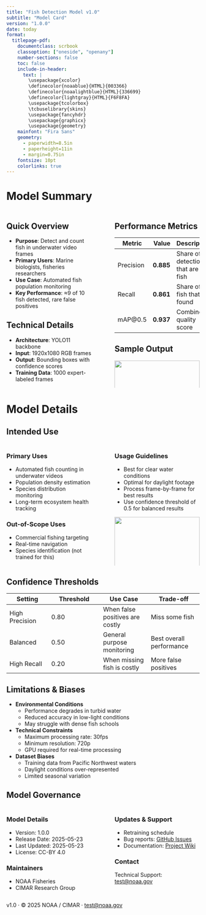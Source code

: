 ```yaml
---
title: "Fish Detection Model v1.0"
subtitle: "Model Card"
version: "1.0.0"
date: today
format: 
  titlepage-pdf:
    documentclass: scrbook
    classoption: ["oneside", "openany"]
    number-sections: false
    toc: false
    include-in-header: 
      text: |
        \usepackage{xcolor}
        \definecolor{noaablue}{HTML}{003366}
        \definecolor{noaalightblue}{HTML}{336699}
        \definecolor{lightgray}{HTML}{F6F8FA}
        \usepackage{tcolorbox}
        \tcbuselibrary{skins}
        \usepackage{fancyhdr}
        \usepackage{graphicx}
        \usepackage{geometry}
    mainfont: "Fira Sans"
    geometry:
      - paperwidth=8.5in
      - paperheight=11in
      - margin=0.75in
    fontsize: 10pt
    colorlinks: true
---
```


```{=tex}
\begin{tcolorbox}[
  enhanced,
  colback=lightgray,
  colframe=noaablue,
  arc=3mm,
  boxrule=0.5pt,
  left=5pt,
  right=5pt,
  top=5pt,
  bottom=5pt
]
```
# Model Summary {.unnumbered}

:::: {.columns}

::: {.column width="48%"}
## Quick Overview

* **Purpose**: Detect and count fish in underwater video frames
* **Primary Users**: Marine biologists, fisheries researchers
* **Use Case**: Automated fish population monitoring
* **Key Performance**: ≈9 of 10 fish detected, rare false positives

## Technical Details
* **Architecture**: YOLO11 backbone
* **Input**: 1920x1080 RGB frames
* **Output**: Bounding boxes with confidence scores
* **Training Data**: 1000 expert-labeled frames
:::

::: {.column width="4%"}
:::

::: {.column width="48%"}
## Performance Metrics

| Metric    | Value | Description |
|-----------|------:|-------------|
| Precision | **0.885** | Share of detections that are real fish |
| Recall    | **0.861** | Share of all fish that are found |
| mAP@0.5   | **0.937** | Combined quality score |

## Sample Output
![](assets/example_detection.png){width=100%}
:::

::::
```{=tex}
\end{tcolorbox}
```

# Model Details

## Intended Use

::: {.columns}
::: {.column width="48%"}
### Primary Uses
* Automated fish counting in underwater videos
* Population density estimation
* Species distribution monitoring
* Long-term ecosystem health tracking

### Out-of-Scope Uses
* Commercial fishing targeting
* Real-time navigation
* Species identification (not trained for this)
:::

::: {.column width="4%"}
:::

::: {.column width="48%"}
### Usage Guidelines
* Best for clear water conditions
* Optimal for daylight footage
* Process frame-by-frame for best results
* Use confidence threshold of 0.5 for balanced results

![](assets/example_PR_curve.png){width=100%}
:::
:::

## Confidence Thresholds

| Setting | Threshold | Use Case | Trade-off |
|---------|-----------|----------|-----------|
| High Precision | 0.80 | When false positives are costly | Miss some fish |
| Balanced | 0.50 | General purpose monitoring | Best overall performance |
| High Recall | 0.20 | When missing fish is costly | More false positives |

## Limitations & Biases

* **Environmental Conditions**
  - Performance degrades in turbid water
  - Reduced accuracy in low-light conditions
  - May struggle with dense fish schools

* **Technical Constraints**
  - Maximum processing rate: 30fps
  - Minimum resolution: 720p
  - GPU required for real-time processing

* **Dataset Biases**
  - Training data from Pacific Northwest waters
  - Daylight conditions over-represented
  - Limited seasonal variation

## Model Governance

::: {.columns}
::: {.column width="48%"}
### Model Details
* Version: 1.0.0
* Release Date: 2025-05-23
* Last Updated: 2025-05-23
* License: CC-BY 4.0

### Maintainers
* NOAA Fisheries
* CIMAR Research Group
:::

::: {.column width="4%"}
:::

::: {.column width="48%"}
### Updates & Support
* Retraining schedule
* Bug reports: [GitHub Issues](https://github.com/noaa-fisheries/fish-detection/issues)
* Documentation: [Project Wiki](https://github.com/noaa-fisheries/fish-detection/wiki)

### Contact
Technical Support: [test@noaa.gov](mailto:test@noaa.gov)
:::
:::

::: {.footer}
v1.0 · © 2025 NOAA / CIMAR · [test@noaa.gov](mailto:test@noaa.gov)
:::
